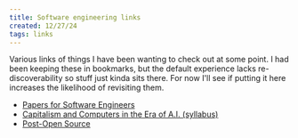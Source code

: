 ```yaml
---
title: Software engineering links
created: 12/27/24
tags: links
---
```


Various links of things I have been wanting to check out at some point. I had been keeping these in bookmarks, but the default experience lacks re-discoverability so stuff just kinda sits there. For now I'll see if putting it here increases the likelihood of revisiting them.

- [Papers for Software Engineers](https://github.com/facundoolano/software-papers)
- [Capitalism and Computers in the Era of A.I. (syllabus)](https://cceai.ohrg.org/syllabus.pdf)
- [Post-Open Source](https://www.boringcactus.com/2020/08/13/post-open-source.html)

